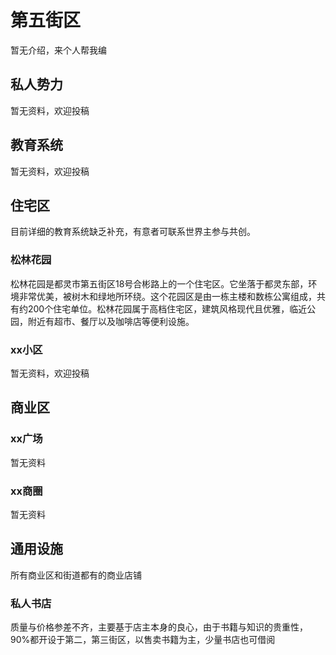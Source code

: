 # 第五街区

暂无介绍，来个人帮我编

## 私人势力

暂无资料，欢迎投稿

## 教育系统

暂无资料，欢迎投稿

## 住宅区

目前详细的教育系统缺乏补充，有意者可联系世界主参与共创。

<Steps>

### 松林花园

松林花园是都灵市第五街区18号合彬路上的一个住宅区。它坐落于都灵东部，环境非常优美，被树木和绿地所环绕。这个花园区是由一栋主楼和数栋公寓组成，共有约200个住宅单位。松林花园属于高档住宅区，建筑风格现代且优雅，临近公园，附近有超市、餐厅以及咖啡店等便利设施。

### xx小区

暂无资料，欢迎投稿

</Steps>


## 商业区


<Steps>

### xx广场

暂无资料

### xx商圈

暂无资料

## 通用设施

所有商业区和街道都有的商业店铺

### 私人书店

质量与价格参差不齐，主要基于店主本身的良心，由于书籍与知识的贵重性，90%都开设于第二，第三街区，以售卖书籍为主，少量书店也可借阅

</Steps>


